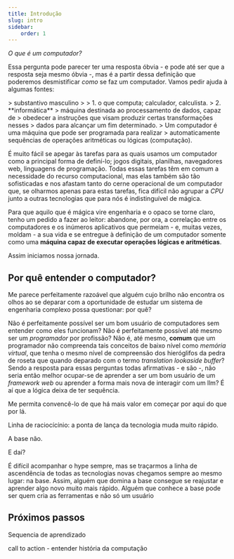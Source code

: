 ```yaml
---
title: Introdução
slug: intro
sidebar:
    order: 1
---
```



*O que é um computador?*

Essa pergunta pode parecer ter uma resposta óbvia - e pode até ser que a resposta
seja mesmo óbvia -, mas é a partir dessa definição que poderemos desmistificar
*como* se faz um computador. Vamos pedir ajuda à algumas fontes:

<Card title="Dicionário Oxford" icon="magnifier">
> substantivo masculino
> 
>     1. o que computa; calculador, calculista.
>     2. **informática** 
>           máquina destinada ao processamento de dados, capaz de
>           obedecer a instruções que visam produzir certas transformações nesses
>           dados para alcançar um fim determinado.
</Card>

<Card title="Wikipedia" icon="magnifier">
> Um computador é uma máquina que pode ser programada para realizar
> automaticamente sequências de operações aritméticas ou lógicas (computação). 
</Card>

É muito fácil se apegar às tarefas para as quais usamos um computador como a
principal forma de definí-lo; jogos digitais, planilhas, navegadores web,
linguagens de programação. Todas essas tarefas têm em comum a necessidade do
recurso computacional, mas elas também são tão sofisticadas e nos afastam tanto
do cerne operacional de um computador que, se olharmos apenas para estas 
tarefas, fica difícil não agrupar a *CPU* junto a outras tecnologias que para 
nós é indistinguível de mágica.

Para que aquilo que é mágica vire engenharia e o opaco se torne claro, tenho um
pedido a fazer ao leitor: abandone, por ora, a correlação entre os computadores
e os inúmeros aplicativos que permeiam - e, muitas vezes, moldam - a sua vida
e se entregue à definição de um computador somente como uma **máquina capaz de
executar operações lógicas e aritméticas**. 

Assim iniciamos nossa jornada.

## Por quê entender o computador?

Me parece perfeitamente razoável que alguém cujo brilho não encontra os olhos 
ao se deparar com a oportunidade de estudar um sistema de engenharia complexo 
possa questionar: por quê?

Não é perfeitamente possível ser um bom usuário de computadores sem entender 
como eles funcionam? Não é perfeitamente possível até mesmo ser um
*programador* por profissão? Não é, até mesmo, **comum** que um programador não
compreenda tais conceitos de baixo nível como *memória virtual*, que tenha o 
mesmo nível de compreensão dos hieróglifos da pedra de roseta que quando 
deparado com o termo *translation lookaside buffer*? Sendo a resposta para 
essas perguntas todas afirmativas - e são -, não seria então melhor ocupar-se
de aprender a ser um bom usuário de um *framework web* ou aprender a forma mais
nova de interagir com um llm? É aí que a lógica deixa de ter sequência. 

Me permita convencê-lo de que há mais valor em começar por aqui do que por lá.

Linha de raciocícínio: a ponta de lança da tecnologia muda muito rápido. 

A base não.

E daí?

É difícil acompanhar o hype sempre, mas se traçarmos a linha de ascendência de
todas as tecnologias novas chegamos sempre ao mesmo lugar: na base. Assim,
alguém que domina a base consegue se reajustar e aprender algo novo muito mais
rápido. Alguém que conhece a base pode ser quem cria as ferramentas e não só um
usuário

## Próximos passos

Sequencia de aprendizado

call to action - entender história da computação
